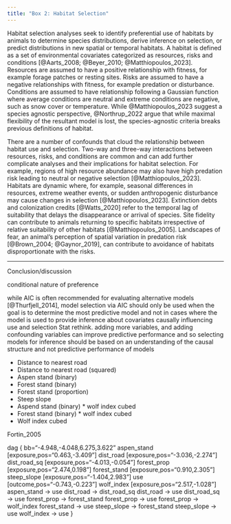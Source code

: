 ```yaml
---
title: "Box 2: Habitat Selection"
---
```



Habitat selection analyses seek to identify preferential use of habitats by animals to determine species distributions, derive inference on selection, or predict distributions in new spatial or temporal habitats. A habitat is defined as a set of environmental covariates categorized as resources, risks and conditions [@Aarts_2008; @Beyer_2010; @Matthiopoulos_2023]. Resources are assumed to have a positive relationship with fitness, for example forage patches or resting sites. Risks are assumed to have a negative relationships with fitness, for example predation or disturbance. Conditions are assumed to have relationship following a Gaussian function where average conditions are neutral and extreme conditions are negative, such as snow cover or temperature. While @Matthiopoulos_2023 suggest a species agnostic perspective, @Northrup_2022 argue that while maximal flexibility of the resultant model is lost, the species-agnostic criteria breaks previous definitions of habitat. 


There are a number of confounds that cloud the relationship between habitat use and selection. Two-way and three-way interactions between resources, risks, and conditions are common and can add further complicate analyses and their implications for habitat selection. For example, regions of high resource abundance may also have high predation risk leading to neutral or negative selection [@Matthiopoulos_2023]. Habitats are dynamic where, for example, seasonal differences in resources, extreme weather events, or sudden anthropogenic disturbance may cause changes in selection [@Matthiopoulos_2023]. Extinction debts and colonization credits [@Watts_2020] refer to the temporal lag of suitability that delays the disappearance or arrival of species. Site fidelity can contribute to animals returning to specific habitats irrespective of relative suitability of other habitats [@Matthiopoulos_2005]. Landscapes of fear, an animal's perception of spatial variation in predation risk [@Brown_2004; @Gaynor_2019], can contribute to avoidance of habitats disproportionate with the risks. 


   
---
Conclusion/discussion

conditional nature of preference


while AIC is often recommended for evaluating alternative models [@Thurfjell_2014], model selection via AIC should only be used when the goal is to determine the most predictive model and not in cases where the model is used to provide inference about covariates causally influencing use and selection Stat rethink. adding more variables, and adding confounding variables can improve predictive performance and so selecting models for inference should be based on an understanding of the causal structure and not predictive performance of models

- Distance to nearest road
- Distance to nearest road (squared)
- Aspen stand (binary)
- Forest stand (binary)
- Forest stand (proportion)
- Steep slope
- Aspend stand (binary) * wolf index cubed
- Forest stand (binary) * wolf index cubed
- Wolf index cubed

Fortin_2005

dag {
bb="-4.948,-4.048,6.275,3.622"
aspen_stand [exposure,pos="0.463,-3.409"]
dist_road [exposure,pos="-3.036,-2.274"]
dist_road_sq [exposure,pos="-4.013,-0.054"]
forest_prop [exposure,pos="2.474,0.198"]
forest_stand [exposure,pos="0.910,2.305"]
steep_slope [exposure,pos="-1.404,2.983"]
use [outcome,pos="-0.743,-0.223"]
wolf_index [exposure,pos="2.517,-1.028"]
aspen_stand -> use
dist_road -> dist_road_sq
dist_road -> use
dist_road_sq -> use
forest_prop -> forest_stand
forest_prop -> use
forest_prop -> wolf_index
forest_stand -> use
steep_slope -> forest_stand
steep_slope -> use
wolf_index -> use
}